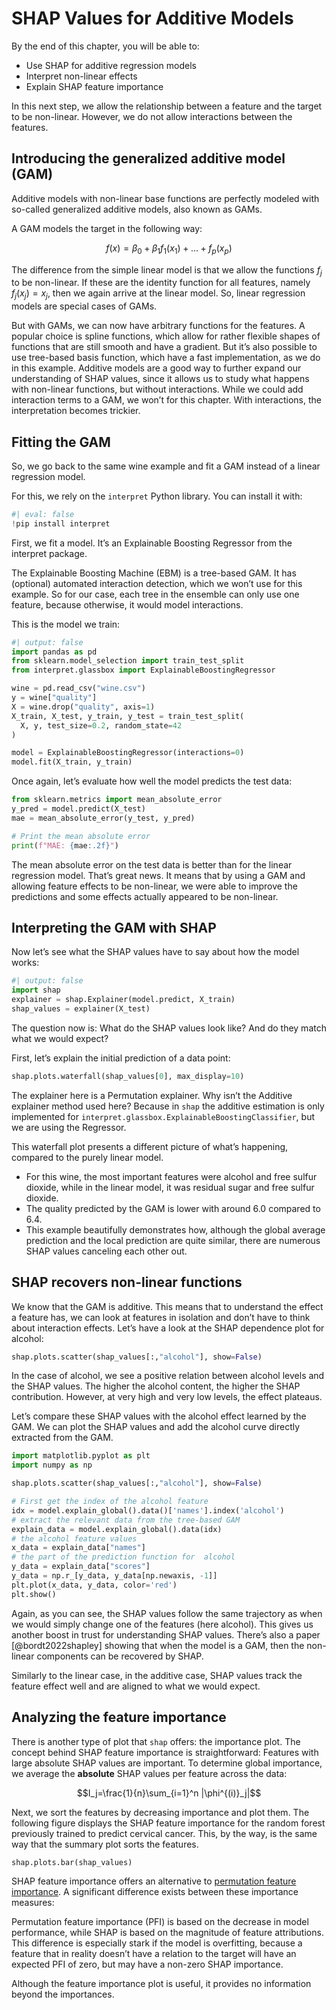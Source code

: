 # SHAP Values for Additive Models {#additive}

::: {.callout-tip appearance="simple"}

By the end of this chapter, you will be able to:

- Use SHAP for additive regression models 
- Interpret non-linear effects
- Explain SHAP feature importance

:::

In this next step, we allow the relationship between a feature and the target to be non-linear.
However, we do not allow interactions between the features.

## Introducing the generalized additive model (GAM)

Additive models with non-linear base functions are perfectly modeled with so-called generalized additive models, also known as GAMs.

A GAM models the target in the following way:

$$f(x) = \beta_0 + \beta_1 f_1(x_1) + \ldots + f_p(x_p)$$

The difference from the simple linear model is that we allow the functions $f_j$ to be non-linear. 
If these are the identity function for all features, namely $f_j(x_j) = x_j$, then we again arrive at the linear model.
So, linear regression models are special cases of GAMs.

But with GAMs, we can now have arbitrary functions for the features.
A popular choice is spline functions, which allow for rather flexible shapes of functions that are still smooth and have a gradient.
But it's also possible to use tree-based basis function, which have a fast implementation, as we do in this example.
Additive models are a good way to further expand our understanding of SHAP values, since it allows us to study what happens with non-linear functions, but without interactions.
While we could add interaction terms to a GAM, we won't for this chapter.
With interactions, the interpretation becomes trickier.

## Fitting the GAM

So, we go back to the same wine example and fit a GAM instead of a linear regression model.

For this, we rely on the `interpret` Python library. You can install it with:

```python
#| eval: false
!pip install interpret
```

First, we fit a model.
It's an Explainable Boosting Regressor from the interpret package.

::: .{callout-note}

The Explainable Boosting Machine (EBM) is a tree-based GAM.
It has (optional) automated interaction detection, which we won't use for this example.
So for our case, each tree in the ensemble can only use one feature, because otherwise, it would model interactions.

:::

This is the model we train:
```python
#| output: false
import pandas as pd
from sklearn.model_selection import train_test_split
from interpret.glassbox import ExplainableBoostingRegressor

wine = pd.read_csv("wine.csv")
y = wine["quality"]
X = wine.drop("quality", axis=1)
X_train, X_test, y_train, y_test = train_test_split(
  X, y, test_size=0.2, random_state=42
)

model = ExplainableBoostingRegressor(interactions=0)
model.fit(X_train, y_train)
```

Once again, let's evaluate how well the model predicts the test data:

```python
from sklearn.metrics import mean_absolute_error
y_pred = model.predict(X_test)
mae = mean_absolute_error(y_test, y_pred)

# Print the mean absolute error
print(f"MAE: {mae:.2f}")
```

The mean absolute error on the test data is better than for the linear regression model.
That's great news.
It means that by using a GAM and allowing feature effects to be non-linear, we were able to improve the predictions and some effects actually appeared to be non-linear.

## Interpreting the GAM with SHAP

Now let's see what the SHAP values have to say about how the model works:

```python
#| output: false
import shap
explainer = shap.Explainer(model.predict, X_train)
shap_values = explainer(X_test)
```

The question now is: What do the SHAP values look like?
And do they match what we would expect?

First, let's explain the initial prediction of a data point:

```python
shap.plots.waterfall(shap_values[0], max_display=10)
```

::: {.callout-note}

The explainer here is a Permutation explainer.
Why isn't the Additive explainer method used here?
Because in `shap` the additive estimation is only implemented for `interpret.glassbox.ExplainableBoostingClassifier`, but we are using the Regressor.

:::

This waterfall plot presents a different picture of what's happening, compared to the purely linear model.

- For this wine, the most important features were alcohol and free sulfur dioxide, while in the linear model, it was residual sugar and free sulfur dioxide.
- The quality predicted by the GAM is lower with around 6.0 compared to 6.4. 
- This example beautifully demonstrates how, although the global average prediction and the local prediction are quite similar, there are numerous SHAP values canceling each other out.

## SHAP recovers non-linear functions

We know that the GAM is additive.
This means that to understand the effect a feature has, we can look at features in isolation and don't have to think about interaction effects.
Let's have a look at the SHAP dependence plot for alcohol:
```python
shap.plots.scatter(shap_values[:,"alcohol"], show=False)
```


In the case of alcohol, we see a positive relation between alcohol levels and the SHAP values.
The higher the alcohol content, the higher the SHAP contribution.
However, at very high and very low levels, the effect plateaus.

Let's compare these SHAP values with the alcohol effect learned by the GAM.
We can plot the SHAP values and add the alcohol curve directly extracted from the GAM.

```python
import matplotlib.pyplot as plt
import numpy as np

shap.plots.scatter(shap_values[:,"alcohol"], show=False)

# First get the index of the alcohol feature
idx = model.explain_global().data()['names'].index('alcohol')
# extract the relevant data from the tree-based GAM 
explain_data = model.explain_global().data(idx)
# the alcohol feature values 
x_data = explain_data["names"]
# the part of the prediction function for  alcohol
y_data = explain_data["scores"]
y_data = np.r_[y_data, y_data[np.newaxis, -1]]
plt.plot(x_data, y_data, color='red')
plt.show()
```

Again, as you can see, the SHAP values follow the same trajectory as when we would simply change one of the features (here alcohol).
This gives us another boost in trust for understanding SHAP values.
There's also a paper [@bordt2022shapley] showing that when the model is a GAM, then the non-linear components can be recovered by SHAP.

Similarly to the linear case, in the additive case, SHAP values track the feature effect well and are aligned to what we would expect.

## Analyzing the feature importance

There is another type of plot that `shap` offers: the importance plot.
The concept behind SHAP feature importance is straightforward:
Features with large absolute SHAP values are important.
To determine global importance, we average the **absolute** SHAP values per feature across the data:

$$I_j=\frac{1}{n}\sum_{i=1}^n |\phi^{(i)}_j|$$

Next, we sort the features by decreasing importance and plot them.
The following figure displays the SHAP feature importance for the random forest previously trained to predict cervical cancer.
This, by the way, is the same way that the summary plot sorts the features. 

```python
shap.plots.bar(shap_values)
```


SHAP feature importance offers an alternative to [permutation feature importance](https://christophm.github.io/interpretable-ml-book/feature-importance.html).
A significant difference exists between these importance measures:

::: {.callout-note}

Permutation feature importance (PFI) is based on the decrease in model performance, while SHAP is based on the magnitude of feature attributions.
This difference is especially stark if the model is overfitting, because a feature that in reality doesn't have a relation to the target will have an expected PFI of zero, but may have a non-zero SHAP importance.

:::

Although the feature importance plot is useful, it provides no information beyond the importances.




